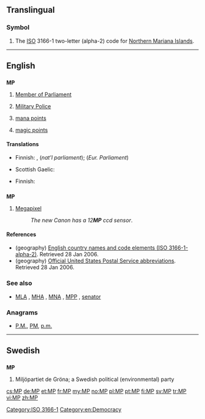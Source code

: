 {{also|mp|Mp|.mp}}
==Translingual==

===Symbol===
{{head|mul|symbol}}

# The [[ISO]] 3166-1 two-letter (alpha-2) code for [[Northern Mariana Islands]].

[[Category:ISO 3166-1]]

----

==English==
{{wikipedia}}

==={{initialism}}===
'''MP'''

# [[Member of Parliament]]
# {{military}} [[military police|Military Police]]
# {{gaming}} [[mana points]]
# {{gaming}} [[magic points]]

====Translations====
{{trans-top|Member of Parliament}}
* Finnish: {{t|fi|kansaned.}}, {{t|fi|kans.ed.}} (''nat'l parliament''); {{t-|fi|MEP}} (''Eur. Parliament'')
{{trans-mid}}
* Scottish Gaelic: {{t-|gd|BP|xs=Scottish Gaelic}}
{{trans-bottom}}

{{trans-top|Military Police}}
* Finnish: {{t-|fi|SP}}
{{trans-mid}}
{{trans-bottom}}

==={{abbreviation}}===
'''MP'''

# [[megapixel|Megapixel]]
#: ''The new Canon has a 12'''MP''' ccd sensor''.

====References====
* (geography) [http://www.iso.ch/iso/en/prods-services/iso3166ma/02iso-3166-code-lists/list-en1.html English country names and code elements (ISO 3166-1-alpha-2)]. Retrieved 28 Jan 2006.
* (geography) [http://www.usps.com/ncsc/lookups/abbreviations.html Official United States Postal Service abbreviations]. Retrieved 28 Jan 2006.

===See also===
* {{sense|parliament}} [[MLA]] , [[MHA]] , [[MNA]] , [[MPP]] , [[senator]]

===Anagrams===
* [[P.M.#English|P.M.]], [[PM#English|PM]], [[p.m.#English|p.m.]]

[[Category:en:Democracy]]

----

==Swedish==

==={{initialism|sv}}===
'''MP'''

# Miljöpartiet de Gröna; a Swedish political (environmental) party

[[cs:MP]]
[[de:MP]]
[[et:MP]]
[[fr:MP]]
[[my:MP]]
[[no:MP]]
[[pl:MP]]
[[pt:MP]]
[[fi:MP]]
[[sv:MP]]
[[tr:MP]]
[[vi:MP]]
[[zh:MP]]
